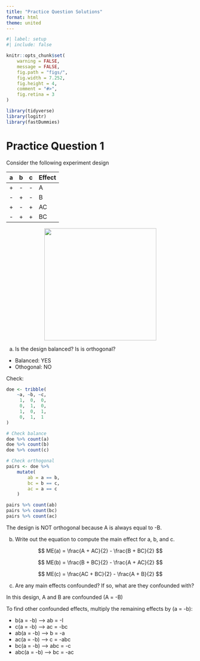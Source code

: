 ```yaml
---
title: "Practice Question Solutions"
format: html
theme: united
---
```


```r
#| label: setup
#| include: false

knitr::opts_chunk$set(
    warning = FALSE,
    message = FALSE,
    fig.path = "figs/",
    fig.width = 7.252,
    fig.height = 4,
    comment = "#>",
    fig.retina = 3
)

library(tidyverse)
library(logitr)
library(fastDummies)
```

# Practice Question 1

Consider the following experiment design

<div style="width:200px">
a | b | c | Effect
--|---|---|-------
+ | - | - | A
- | + | - | B 
+ | - | + | AC 
- | + | + | BC 
</div>

<center>
<img src="images/practice_question_1.png" width=300>
</center>

a) Is the design balanced? Is is orthogonal?

- Balanced: YES 
- Othogonal: NO

Check: 

```r
doe <- tribble(
    ~a, ~b, ~c,
     1,  0,  0,  
     0,  1,  0, 
     1,  0,  1, 
     0,  1,  1
)

# Check balance
doe %>% count(a)
doe %>% count(b)
doe %>% count(c)

# Check orthogonal
pairs <- doe %>% 
    mutate(
        ab = a == b,
        bc = b == c, 
        ac = a == c
    )

pairs %>% count(ab)
pairs %>% count(bc)
pairs %>% count(ac)
```

The design is NOT orthogonal because A is always equal to -B.

b) Write out the equation to compute the main effect for a, b, and c. 

$$
ME(a) = \frac{A + AC}{2} - \frac{B + BC}{2}
$$

$$
ME(b) = \frac{B + BC}{2} - \frac{A + AC}{2}
$$

$$
ME(c) = \frac{AC + BC}{2} - \frac{A + B}{2}
$$

c) Are any main effects confounded? If so, what are they confounded with?

In this design, A and B are confounded (A = -B)

To find other confounded effects, multiply the remaining effects by (a = -b): 

- b(a = -b) --> ab = -I
- c(a = -b) --> ac = -bc
- ab(a = -b) --> b = -a
- ac(a = -b) --> c = -abc 
- bc(a = -b) --> abc = -c
- abc(a = -b) --> bc = -ac

